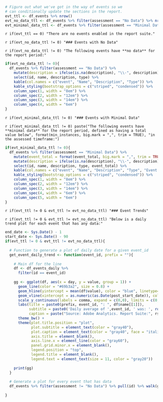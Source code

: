 ```r
# Figure out what we've got in the way of events so we 
# can conditionally update the sections in the report.
evt_ttl <- df_events %>% nrow()
evt_no_data_ttl <- df_events %>% filter(assessment == "No Data") %>% nrow()
evt_minimal_data_ttl <- df_events %>% filter(assessment == "Minimal Data") %>% nrow()
```

`r if(evt_ttl == 0) "There are no events enabled in the report suite."`

`r if(evt_no_data_ttl != 0) "### Events with No Data"`

`r if(evt_no_data_ttl != 0) "The following events have **no data** for the report period:"`

```r
if(evt_no_data_ttl != 0){
  df_events %>% filter(assessment == "No Data") %>% 
    mutate(description = ifelse(is.na(description), "\\-", description)) %>% 
    select(id, name, description, type) %>% 
    kable(col.names = c("event", "Name", "Description", "Type")) %>% 
    kable_styling(bootstrap_options = c("striped", "condensed")) %>% 
    column_spec(1, width = "8em") %>% 
    column_spec(2, width = "12em") %>% 
    column_spec(3, width = "14em") %>% 
    column_spec(4, width = "6em") 
}
```

`r if(evt_minimal_data_ttl != 0) "### Events with Minimal Data"`

`r if(evt_minimal_data_ttl != 0) paste("The following events have **minimal data** for the report period, defined as having a total value below", format(min_instances, big.mark = ",", trim = TRUE), "in the assessed timeframe:")`

```r
if(evt_minimal_data_ttl != 0){
  df_events %>% filter(assessment == "Minimal Data") %>% 
    mutate(event_total = format(event_total, big.mark = ",", trim = TRUE)) %>% 
    mutate(description = ifelse(is.na(description), "\\-", description)) %>% 
    select(id, name, description, type, event_total) %>% 
    kable(col.names = c("event", "Name", "Description", "Type", "Event Total")) %>% 
    kable_styling(bootstrap_options = c("striped", "condensed")) %>% 
    column_spec(1, width = "8em") %>% 
    column_spec(2, width = "12em") %>% 
    column_spec(3, width = "14em") %>% 
    column_spec(4, width = "6em") %>% 
    column_spec(5, width = "6em")
}
```

`r if(evt_ttl != 0 & evt_ttl != evt_no_data_ttl) "### Event Trends"`

`r if(evt_ttl != 0 & evt_ttl != evt_no_data_ttl) "Below is a daily trend plot for each event that has any data:"`

```r
end_date <- Sys.Date() - 1
start_date <- Sys.Date() - 90
if(evt_ttl != 0 & evt_ttl != evt_no_data_ttl){
  
  # Function to generate a plot of daily date for a given event_id
  get_event_daily_trend <- function(event_id, prefix = ""){
    
    # Main df for the line
    df <- df_events_daily %>% 
      filter(id == event_id)
    
    gg <- ggplot(df, aes(x = day, y = value, group = 1)) + 
      geom_line(color = "#69b3a2", size = 0.8) +
      geom_hline(yintercept = mean(df$value), color = "blue", linetype='dotted', lwd = .8, alpha = 0.5) +
      geom_vline(xintercept = as.numeric(as.Date(post_start_date)), color = "red", linetype='dotted', lwd = .8, alpha=0.5) +
      scale_y_continuous(labels = comma, expand = c(0,0), limits = c(0, max(df$value) * 1.05)) +
      labs(title = paste0(prefix, event_id, ": ", df$name[[1]]),
           subtitle = paste0('Daily average of ',event_id, ' was: ', round(mean(df$value), 0)),
           caption = paste("Source: Adobe Analytics. Report Suite:", rsid, "-", format(start_date, "%d %b"), "to", format(end_date, "%b %d"))) +
      theme_bw() +
      theme(plot.title.position = "plot",
            plot.subtitle = element_text(color = "gray40"),
            plot.caption = element_text(color = "gray40", face = "italic"),
            axis.title = element_blank(),
            axis.line.x = element_line(color = "gray60"),
            panel.grid.minor.x = element_blank(),
            legend.position = "top",
            legend.title = element_blank(),
            legend.text = element_text(size = 11, color = "gray20"))
    
    print(gg)
  }
  
  # Generate a plot for every event that has data
  df_events %>% filter(assessment != "No Data") %>% pull(id) %>% walk(get_event_daily_trend)
  
}
```
